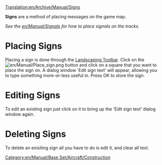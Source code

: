 [[Translation:en/Archive/Manual/Signs]]


'''Signs''' are a method of placing messages on the game map. 

''See the [[en/Manual/Signals]] for how to place signals on the tracks.''


=Placing Signs=
Placing a sign is done through the [[en/Manual/Landscaping|Landscaping Toolbar]]. Click on the [[File:en/Manual/Place sign.png]] button and click on a square that you want to place the sign on. A dialog window 'Edit sign text' will appear, allowing you to type something more-or-less useful in. Press OK to store the sign.

=Editing Signs=
To edit an existing sign just click on it to bring up the 'Edit sign text' dialog window again.

=Deleting Signs=
To delete an exisiting sign all you have to do is edit it, and clear all text.

[[Category:en/Manual/Base Set/Aircraft/Construction]]